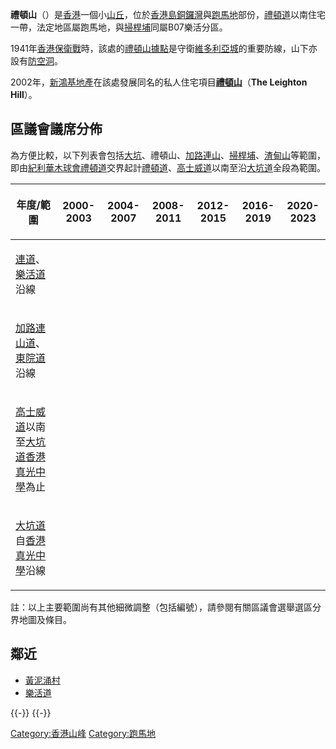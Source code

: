 {{Otheruses|禮頓山 (住宅)|subject=香港一個山丘|other=新鴻基地產一個住宅項目}}

'''禮頓山'''（{{lang-en|'''Leighton Hill'''}}）是[[香港|香港]]一個小[[丘|山丘]]，位於[[香港島|香港島]][[銅鑼灣|銅鑼灣]]與[[跑馬地|跑馬地]]部份，[[禮頓道|禮頓道]]以南住宅一帶，法定地區屬跑馬地，與[[掃桿埔|掃桿埔]]同屬B07樂活分區。

1941年[[香港保衛戰|香港保衛戰]]時，該處的[[禮頓山據點|禮頓山據點]]是守衛[[維多利亞城|維多利亞城]]的重要防線，山下亦設有[[防空洞|防空洞]]。

2002年，[[新鴻基地產|新鴻基地產]]在該處發展同名的私人住宅項目'''[[禮頓山_(住宅)|禮頓山]]'''（'''The Leighton Hill'''）。

==區議會議席分佈==
為方便比較，以下列表會包括[[大坑_(香港)|大坑]]、禮頓山、[[加路連山|加路連山]]、[[掃桿埔|掃桿埔]]、[[渣甸山|渣甸山]]等範圍，即由[[紀利華木球會|紀利華木球會]][[禮頓道|禮頓道]]交界起計[[禮頓道|禮頓道]]、[[高士威道|高士威道]]以南至沿[[大坑道|大坑道]]全段為範圍。
{| class=wikitable
!年度/範圍!!2000-2003!!2004-2007!!2008-2011!!2012-2015!!2016-2019!!2020-2023
|-
|[[連道|連道]]、[[樂活道|樂活道]]沿線||colspan=6|{{centre|[[樂活_(選區)|樂活]]選區}}
|-
|[[加路連山道|加路連山道]]、[[東院道|東院道]]沿線||colspan=6|{{centre|部份[[大坑_(選區)|大坑]]、部份[[渣甸山_(選區)|渣甸山]]及部份[[樂活_(選區)|樂活]]選區}}
|-
|[[高士威道|高士威道]]以南至[[大坑道|大坑道]][[香港真光中學|香港真光中學]]為止||colspan=6|{{centre|[[大坑_(選區)|大坑]]選區}}
|-
|[[大坑道|大坑道]]自[[香港真光中學|香港真光中學]]沿線||colspan=6|{{centre|[[渣甸山_(選區)|渣甸山]]選區}}
|}

註：以上主要範圍尚有其他細微調整（包括編號），請參閱有關區議會選舉選區分界地圖及條目。

==鄰近==
* [[黃泥涌村|黃泥涌村]]
* [[樂活道|樂活道]]
{{HK-geo-stub}}

{{-}}
{{灣仔區}}
{{-}}
{{香港山峰}}

[[Category:香港山峰|Category:香港山峰]]
[[Category:跑馬地|Category:跑馬地]]